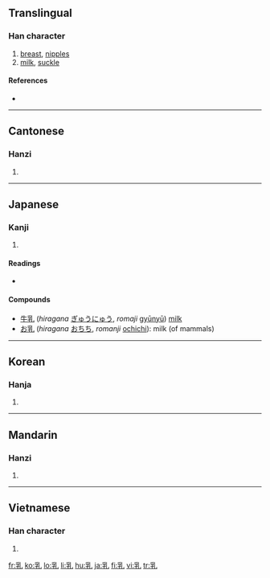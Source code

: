 ==Translingual==

===Han character===
{{Han char|rn=5|rad=乙|as=07|sn=8|four=2241<sub>0</sub>|canj=月木山 (BDU)}}

# [[breast]], [[nipples]]
# [[milk]], [[suckle]]

====References====
* {{Han ref|kx=0084.170|dkj=00190|dj=0171.220|hdz=10055.040|uh=4E73|ud=20083|bh=A8C5|bd=43205}}

----

==Cantonese==

===Hanzi===
{{yue-hanzi|jyut=|y=yu5}}

# {{defn|Cantonese|sort=乙07}}

----

==Japanese==

===Kanji===
{{ja-kanji|grade=6|rs=乙07}}

# {{defn|Japanese}}

====Readings====
* {{ja-readings|on=[[にゅう]] (nyū)|kun=[[ちち]] (chichi), [[ち]] (chi)}}

====Compounds====
* [[牛乳]] (''hiragana'' [[ぎゅうにゅう]], ''romaji'' [[gyūnyū]]) [[milk]]
* [[お乳]] (''hiragana'' [[おちち]], ''romanji'' [[ochichi]]): milk (of mammals)

----

==Korean==

===Hanja===
{{ko-hanja|hangeul=유|rv=yu|mr=yu}}

# {{defn|Korean|sort=乙07}}

----

==Mandarin==

===Hanzi===
{{cmn-hanzi|pin=[[rǔ]] ([[ru3]])|wg=ju<sup>3</sup>}}

# {{defn|Mandarin|sort=乙07}}

----

==Vietnamese==

===Han character===
{{vi-hantu|[[nhũ]], [[vú]], [[nhú]], [[nhỗ]]|rs=乙07}}

# {{defn|Vietnamese|sort=乙07}}

[[fr:乳]]
[[ko:乳]]
[[lo:乳]]
[[li:乳]]
[[hu:乳]]
[[ja:乳]]
[[fi:乳]]
[[vi:乳]]
[[tr:乳]]